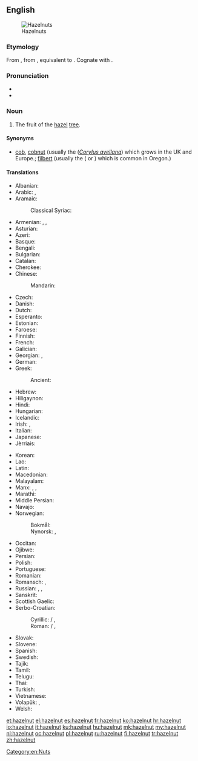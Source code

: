 ==English==
[[Image:Hazelnuts.jpg|thumb|Hazelnuts]]

===Etymology===
From {{etyl|enm|en}} {{term|haselnote|lang=enm}}, from {{etyl|ang|en}} {{term|hæselhnutu||hazelnut|lang=ang}}, equivalent to {{compound|hazel|nut|lang=en|nocat=1}}. Cognate with {{etyl|fy|-}} {{term|hazzenút||hazelnut|lang=fy}}.

===Pronunciation===
* {{IPA|/ˈheɪzəlnʌt/|lang=en}}
* {{audio|en-us-hazelnut.ogg|Audio (US)|lang=en}}

===Noun===
{{en-noun}}

# The fruit of the [[hazel]] [[tree]].

====Synonyms====
* [[cob]], [[cobnut]] (usually the {{vern|common hazel}} (''[[Corylus avellana]]'') which grows in the UK and Europe.; [[filbert]] (usually the {{vern|American hazel}} ({{taxlink|Corylus americana|species|noshow=1}} or {{taxlink|Corylus maxima|species|noshow=1}}) which is common in Oregon.)

====Translations====
{{trans-top|fruit}}
* Albanian: {{t|sq|lajthi|f}}
* Arabic: {{t+|ar|بُنْدُق|tr=búnduq|m}} {{qualifier|collective}}, {{t|ar|بُنْدُقَة|tr=búnduqa|f}}
* Aramaic:
*: Classical Syriac: {{t|syc|ܦܢܕܩܐ|tr=pendəqā|sc=Syrc}}
* Armenian: {{t|hy|պնդուկ}}, {{t|hy|կաղին}}, {{t|hy|տկողին}}
* Asturian: {{t|ast|ablana|f}}
* Azeri: {{t+|az|fındıq}}
* Basque: {{t+|eu|hur}}
* Bengali: {{t-needed|bn}}
* Bulgarian: {{t+|bg|ле́шник|m}}
* Catalan: {{t|ca|avellana|f}}
* Cherokee: {{t|chr|ᎠᏳᎩᏛ|tr=ayugidǝ}}
* Chinese:
*: Mandarin: {{t+|cmn|榛子|tr=zhēnzi|sc=Hani}}
* Czech: {{t+|cs|lískový ořech|m}}
* Danish: {{t+|da|hasselnød|c}}
* Dutch: {{t+|nl|hazelnoot|f}}
* Esperanto: {{t|eo|avelo}}
* Estonian: {{t|et|sarapuupähkel}}
* Faroese: {{t|fo|heslinøt|f}}
* Finnish: {{t+|fi|hasselpähkinä}}
* French: {{t+|fr|noisette|f}}
* Galician: {{t+|gl|abelá|f}}
* Georgian: {{t|ka|კაკალი}}, {{t+|ka|ნიგოზი}}
* German: {{t+|de|Haselnuss|f}}
* Greek: {{t+|el|φουντούκι|n}}
*: Ancient: {{t|grc|Ποντικόν κάρυον|n}}
* Hebrew: {{t|he|אלסר}}
* Hiligaynon: {{t|hil|abelyana|alt=abelyána}}
* Hindi: {{t|hi|हेज़लनट|f|tr=hēzalanaṭa|sc=Deva}}
* Hungarian: {{t+|hu|mogyoró}}
* Icelandic: {{t+|is|heslihneta|f}}
* Irish: {{t|ga|cnó coill|m}}, {{t|ga|cnó gaelach|m}}
* Italian: {{t+|it|nocciola|f}}
* Japanese: {{t|ja|ハシバミ|tr=hashibami}}
* Jèrriais: {{t|roa-jer|codrette|f}}
{{trans-mid}}
* Korean: {{t+|ko|개암|sc=Hang}}
* Lao: {{t|lo|ໝາກຮັດເຊລ|tr=mak had sel|sc=Laoo}}
* Latin: {{t|la|abellana}}
* Macedonian: {{t|mk|ле́шник|m}}
* Malayalam: {{t-needed|ml}}
* Manx: {{t|gv|cro coull|m}}, {{t|gv|cro sharroo|m}}, {{t|gv|cro keylley mooar|m}}
* Marathi: {{t-needed|mr}}
* Middle Persian: {{t|pal|pndk'|tr=pondik}}
* Navajo: {{t|nv|neeshchʼíínímazí}}
* Norwegian:
*: Bokmål: {{t|no|hasselnøtt|m|f}}
*: Nynorsk: {{t|nn|haslenøtt|f}}, {{t|nn|hasselnøtt|f}}
* Occitan: {{t+|oc|avelana|f}}
* Ojibwe: {{t|oj|bagaan}}
* Persian: {{t+|fa|فندق|tr=fandoq}}
* Polish: {{t|pl|orzech laskowy|m}}
* Portuguese: {{t+|pt|avelã|f}}
* Romanian: {{t+|ro|alună|f}}
* Romansch: {{t|rm|nitschola|f}}, {{t|rm|nitschoula|f}}
* Russian: {{t|ru|лесно́й оре́х|m}}, {{t+|ru|фунду́к|m}}, {{t+|ru|оре́х|m}}
* Sanskrit: {{t-needed|sa}}
* Scottish Gaelic: {{t|gd|cnò challtainn|f}}
* Serbo-Croatian:
*: Cyrillic: {{t|sh|лешник|m|sc=Cyrl}} / {{t|sh|љешник|m|sc=Cyrl}}, {{t|sh|љешњак|m|sc=Cyrl}}
*: Roman: {{t|sh|lešnik|m}} / {{t|sh|lješnik|m}}, {{t+|sh|lješnjak|m}}
* Slovak: {{t|sk|lieskový orech|f}}
* Slovene: {{t+|sl|lešnik|m}}
* Spanish: {{t+|es|avellana|f}}
* Swedish: {{t+|sv|hasselnöt|c}}
* Tajik: {{t|tg|фундуқ}}
* Tamil: {{t-needed|ta}}
* Telugu: {{t|te|లేత గోధుమ రంగు టెంకాయ|tr=lEta gOdhuma raMgu TeMkaaya|sc=Telu}}
* Thai: {{t|th|ลูกฮาเซลนัท|tr=lôok haa sennát}}
* Turkish: {{t+|tr|fındık}}
* Vietnamese: {{t|vi|hạt phỉ}}
* Volapük: {{qualifier|Corylus avellana < syn. Corylus tubulosa}} {{t|vo|tuinavaälanöt}}, {{qualifier|kernel}} {{t|vo|vaälanötaker}}
* Welsh: {{t|cy|cneuen gyll|f}}
{{trans-bottom}}

{{trans-see|shrub|hazel}}

[[Category:en:Nuts]]

[[et:hazelnut]]
[[el:hazelnut]]
[[es:hazelnut]]
[[fr:hazelnut]]
[[ko:hazelnut]]
[[hr:hazelnut]]
[[io:hazelnut]]
[[it:hazelnut]]
[[ku:hazelnut]]
[[hu:hazelnut]]
[[mk:hazelnut]]
[[my:hazelnut]]
[[nl:hazelnut]]
[[oc:hazelnut]]
[[pl:hazelnut]]
[[ru:hazelnut]]
[[fi:hazelnut]]
[[tr:hazelnut]]
[[zh:hazelnut]]